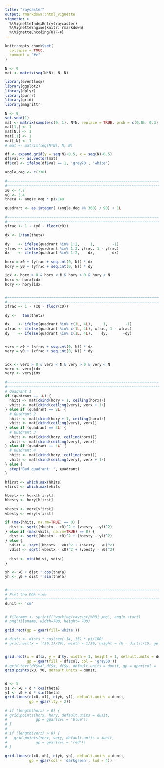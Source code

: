 ```yaml
---
title: "raycaster"
output: rmarkdown::html_vignette
vignette: >
  %\VignetteIndexEntry{raycaster}
  %\VignetteEngine{knitr::rmarkdown}
  %\VignetteEncoding{UTF-8}
---
```


```r
knitr::opts_chunk$set(
  collapse = TRUE,
  comment = "#>"
)
```


```r
N <- 9
mat <- matrix(seq(N*N), N, N)
```


```r
library(eventloop)
library(ggplot2)
library(dplyr)
library(purrr)
library(grid)
library(magrittr)

N <- 9
set.seed(1)
mat <- matrix(sample(c(0, 1), N*N, replace = TRUE, prob = c(0.85, 0.3)), N, N)
mat[1,] <- 1
mat[N,] <- 1
mat[,1] <- 1
mat[,N] <- 1
# mat <- matrix(seq(N*N), N, N)

df <- expand.grid(y = seq(N)-0.5, x = seq(N)-0.5)
df$val <- as.vector(mat)
df$col <- ifelse(df$val == 1, 'grey70', 'white')

angle_deg <- c(330)
  
#~~~~~~~~~~~~~~~~~~~~~~~~~~~~~~~~~~~~~~~~~~~~~~~~~~~~~~~~~~~~~~~~~~~~~~~~~~~~~
#~~~~~~~~~~~~~~~~~~~~~~~~~~~~~~~~~~~~~~~~~~~~~~~~~~~~~~~~~~~~~~~~~~~~~~~~~~~~~
x0 <- 4.7
y0 <- 3.4
theta <- angle_deg * pi/180

quadrant <- as.integer( (angle_deg %% 360) / 90) + 1L

#~~~~~~~~~~~~~~~~~~~~~~~~~~~~~~~~~~~~~~~~~~~~~~~~~~~~~~~~~~~~~~~~~~~~~~~~~~~~~
#~~~~~~~~~~~~~~~~~~~~~~~~~~~~~~~~~~~~~~~~~~~~~~~~~~~~~~~~~~~~~~~~~~~~~~~~~~~~~
yfrac <- 1 - (y0 - floor(y0))

dx <- 1/tan(theta)

dy    <- ifelse(quadrant %in% 1:2,     1,        -1)
yfrac <- ifelse(quadrant %in% 1:2, yfrac, 1 - yfrac)
dx    <- ifelse(quadrant %in% 1:2,    dx,       -dx)

horx = x0 + (yfrac + seq.int(0, N)) * dx
hory = y0 + (yfrac + seq.int(0, N)) * dy

idx <- horx > 0 & horx < N & hory > 0 & hory < N
horx <- horx[idx]
hory <- hory[idx]


#~~~~~~~~~~~~~~~~~~~~~~~~~~~~~~~~~~~~~~~~~~~~~~~~~~~~~~~~~~~~~~~~~~~~~~~~~~~~~
#~~~~~~~~~~~~~~~~~~~~~~~~~~~~~~~~~~~~~~~~~~~~~~~~~~~~~~~~~~~~~~~~~~~~~~~~~~~~~
xfrac <- 1 - (x0 - floor(x0))

dy <-   tan(theta)

dx    <- ifelse(quadrant %in% c(1L, 4L),     1,        -1)
xfrac <- ifelse(quadrant %in% c(1L, 4L), xfrac, 1 - xfrac)
dy    <- ifelse(quadrant %in% c(1L, 4L),    dy,       -dy)


verx = x0 + (xfrac + seq.int(0, N)) * dx
very = y0 + (xfrac + seq.int(0, N)) * dy


idx <- verx > 0 & verx < N & very > 0 & very < N
verx <- verx[idx]
very <- very[idx]

#~~~~~~~~~~~~~~~~~~~~~~~~~~~~~~~~~~~~~~~~~~~~~~~~~~~~~~~~~~~~~~~~~~~~~~~~~~~~~
#~~~~~~~~~~~~~~~~~~~~~~~~~~~~~~~~~~~~~~~~~~~~~~~~~~~~~~~~~~~~~~~~~~~~~~~~~~~~~
# Quadrant 1
if (quadrant == 1L) {
  hhits <- mat[cbind(hory + 1, ceiling(horx))]
  vhits <- mat[cbind(ceiling(very), verx + 1)]
} else if (quadrant == 2L) {
  # Quadrant 2
  hhits <- mat[cbind(hory + 1, ceiling(horx))]
  vhits <- mat[cbind(ceiling(very), verx)]
} else if (quadrant == 3L) {
  # Quadrant 3
  hhits <- mat[cbind(hory, ceiling(horx))]
  vhits <- mat[cbind(ceiling(very), verx)]
} else if (quadrant == 4L) {
  # Quadrant 4
  hhits <- mat[cbind(hory, ceiling(horx))]
  vhits <- mat[cbind(ceiling(very), verx + 1)]
} else {
  stop("Bad quadrant: ", quadrant)
}

hfirst <- which.max(hhits)
vfirst <- which.max(vhits)

hbestx <- horx[hfirst]
hbesty <- hory[hfirst]

vbestx <- verx[vfirst]
vbesty <- very[vfirst]

if (max(hhits, na.rm=TRUE) == 0) {
  dist <- sqrt((vbestx - x0)^2 + (vbesty - y0)^2)
} else if (max(vhits, na.rm=TRUE) == 0) {
  dist <- sqrt((hbestx - x0)^2 + (hbesty - y0)^2)
} else {
  hdist <- sqrt((hbestx - x0)^2 + (hbesty - y0)^2)
  vdist <- sqrt((vbestx - x0)^2 + (vbesty - y0)^2)
  
  dist <- min(hdist, vdist)
}

xh <- x0 + dist * cos(theta)
yh <- y0 + dist * sin(theta)


#~~~~~~~~~~~~~~~~~~~~~~~~~~~~~~~~~~~~~~~~~~~~~~~~~~~~~~~~~~~~~~~~~~~~~~~~~~~~~
# Plot the DDA view
#~~~~~~~~~~~~~~~~~~~~~~~~~~~~~~~~~~~~~~~~~~~~~~~~~~~~~~~~~~~~~~~~~~~~~~~~~~~~~
dunit <- 'cm'


# filename <- sprintf("working/raycast/%03i.png", angle_start)
# png(filename, width=700, height= 700)

grid.rect(gp = gpar(fill='white'))

# dists <- dists * cos(seq(-14, 15) * pi/180)
# grid.rect(x = ((30:1)/30), width = 1/30, height = (N - dists)/15, gp = gpar(col=NA, fill='blue'))


grid.rect(x = df$x, y = df$y, width = 1, height = 1, default.units = dunit,
          gp = gpar(fill = df$col, col = 'grey50'))
# grid.text(df$val,df$x, df$y, default.units = dunit, gp = gpar(col = 'grey40'))
grid.points(x0, y0, default.units = dunit)


d <- 5
x1 <- x0 + d * cos(theta)
y1 <- y0 + d * sin(theta)
grid.lines(c(x0, x1), c(y0, y1), default.units = dunit,
           gp = gpar(lty = 2))

# if (length(horx) > 0) {
# grid.points(horx, hory, default.units = dunit,
#             gp = gpar(col = 'blue'))
# }
# 
# if (length(verx) > 0) {
#   grid.points(verx, very, default.units = dunit,
#             gp = gpar(col = 'red'))
# }

grid.lines(c(x0, xh), c(y0, yh), default.units = dunit,
           gp = gpar(col = 'darkgreen', lwd = 4))

```






